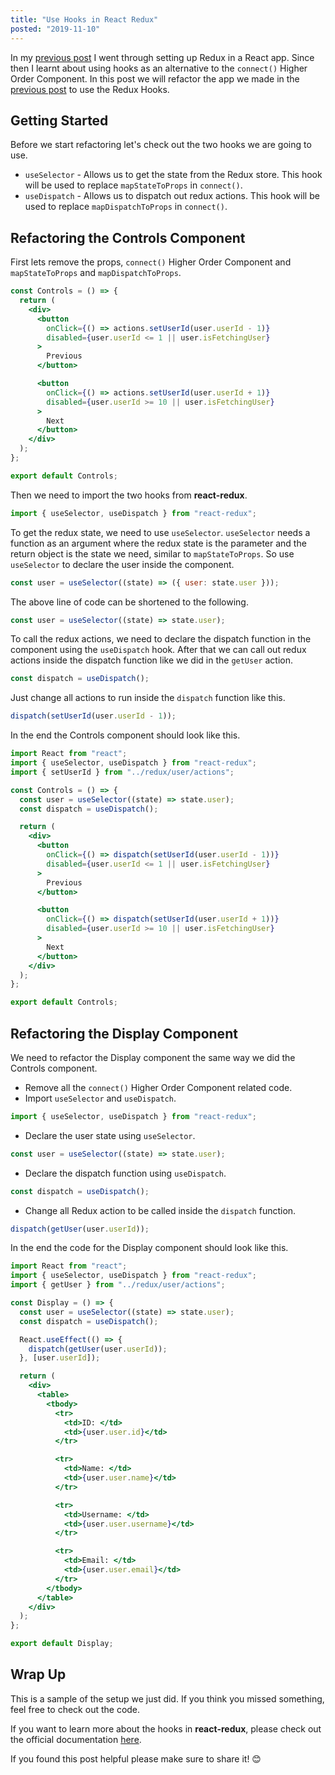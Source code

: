 ```yaml
---
title: "Use Hooks in React Redux"
posted: "2019-11-10"
---
```


In my [previous post](https://akhilaariyachandra.com/setup-redux-in-a-react-app/) I went through setting up Redux in a React app. Since then I learnt about using hooks as an alternative to the `connect()` Higher Order Component. In this post we will refactor the app we made in the [previous post](https://akhilaariyachandra.com/setup-redux-in-a-react-app/) to use the Redux Hooks.

## Getting Started

Before we start refactoring let's check out the two hooks we are going to use.

- `useSelector` - Allows us to get the state from the Redux store. This hook will be used to replace `mapStateToProps` in `connect()`.
- `useDispatch` - Allows us to dispatch out redux actions. This hook will be used to replace `mapDispatchToProps` in `connect()`.

## Refactoring the Controls Component

First lets remove the props, `connect()` Higher Order Component and `mapStateToProps` and `mapDispatchToProps`.

```jsx src/components/Controls.js
const Controls = () => {
  return (
    <div>
      <button
        onClick={() => actions.setUserId(user.userId - 1)}
        disabled={user.userId <= 1 || user.isFetchingUser}
      >
        Previous
      </button>

      <button
        onClick={() => actions.setUserId(user.userId + 1)}
        disabled={user.userId >= 10 || user.isFetchingUser}
      >
        Next
      </button>
    </div>
  );
};

export default Controls;
```

Then we need to import the two hooks from **react-redux**.

```javascript src/components/Controls.js
import { useSelector, useDispatch } from "react-redux";
```

To get the redux state, we need to use `useSelector`. `useSelector` needs a function as an argument where the redux state is the parameter and the return object is the state we need, similar to `mapStateToProps`. So use `useSelector` to declare the user inside the component.

```javascript src/components/Controls.js
const user = useSelector((state) => ({ user: state.user }));
```

The above line of code can be shortened to the following.

```javascript src/components/Controls.js
const user = useSelector((state) => state.user);
```

To call the redux actions, we need to declare the dispatch function in the component using the `useDispatch` hook. After that we can call out redux actions inside the dispatch function like we did in the `getUser` action.

```javascript src/components/Controls.js
const dispatch = useDispatch();
```

Just change all actions to run inside the `dispatch` function like this.

```javascript src/components/Controls.js
dispatch(setUserId(user.userId - 1));
```

In the end the Controls component should look like this.

```jsx src/components/Controls.js
import React from "react";
import { useSelector, useDispatch } from "react-redux";
import { setUserId } from "../redux/user/actions";

const Controls = () => {
  const user = useSelector((state) => state.user);
  const dispatch = useDispatch();

  return (
    <div>
      <button
        onClick={() => dispatch(setUserId(user.userId - 1))}
        disabled={user.userId <= 1 || user.isFetchingUser}
      >
        Previous
      </button>

      <button
        onClick={() => dispatch(setUserId(user.userId + 1))}
        disabled={user.userId >= 10 || user.isFetchingUser}
      >
        Next
      </button>
    </div>
  );
};

export default Controls;
```

## Refactoring the Display Component

We need to refactor the Display component the same way we did the Controls component.

- Remove all the `connect()` Higher Order Component related code.
- Import `useSelector` and `useDispatch`.

```javascript src/components/Display.js
import { useSelector, useDispatch } from "react-redux";
```

- Declare the user state using `useSelector`.

```javascript src/components/Display.js
const user = useSelector((state) => state.user);
```

- Declare the dispatch function using `useDispatch`.

```javascript src/components/Display.js
const dispatch = useDispatch();
```

- Change all Redux action to be called inside the `dispatch` function.

```javascript src/components/Display.js
dispatch(getUser(user.userId));
```

In the end the code for the Display component should look like this.

```jsx src/components/Display.js
import React from "react";
import { useSelector, useDispatch } from "react-redux";
import { getUser } from "../redux/user/actions";

const Display = () => {
  const user = useSelector((state) => state.user);
  const dispatch = useDispatch();

  React.useEffect(() => {
    dispatch(getUser(user.userId));
  }, [user.userId]);

  return (
    <div>
      <table>
        <tbody>
          <tr>
            <td>ID: </td>
            <td>{user.user.id}</td>
          </tr>

          <tr>
            <td>Name: </td>
            <td>{user.user.name}</td>
          </tr>

          <tr>
            <td>Username: </td>
            <td>{user.user.username}</td>
          </tr>

          <tr>
            <td>Email: </td>
            <td>{user.user.email}</td>
          </tr>
        </tbody>
      </table>
    </div>
  );
};

export default Display;
```

## Wrap Up

This is a sample of the setup we just did. If you think you missed something, feel free to check out the code.

<CodeSandboxWrapper codeSandboxId="react-redux-hooks-starter-51wxq" />

If you want to learn more about the hooks in **react-redux**, please check out the official documentation [here](https://react-redux.js.org/api/hooks).

If you found this post helpful please make sure to share it! 😊
